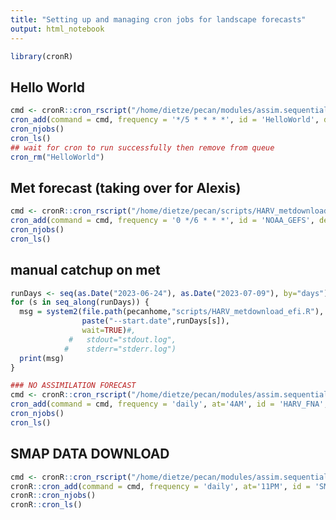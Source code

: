 ```yaml
---
title: "Setting up and managing cron jobs for landscape forecasts"
output: html_notebook
---
```


```r
library(cronR)
```


## Hello World
```r
cmd <- cronR::cron_rscript("/home/dietze/pecan/modules/assim.sequential/inst/hf_landscape/HelloWorld.R")
cron_add(command = cmd, frequency = '*/5 * * * *', id = 'HelloWorld', description = "Every 5 min")
cron_njobs()
cron_ls()
## wait for cron to run successfully then remove from queue
cron_rm("HelloWorld")
```

## Met forecast (taking over for Alexis)
```r
cmd <- cronR::cron_rscript("/home/dietze/pecan/scripts/HARV_metdownload_efi.R")
cron_add(command = cmd, frequency = '0 */6 * * *', id = 'NOAA_GEFS', description = "NOAA GEFS forecasts via EFI server; update every 6 hr")
cron_njobs()
cron_ls()

```

## manual catchup on met
```r
runDays <- seq(as.Date("2023-06-24"), as.Date("2023-07-09"), by="days")
for (s in seq_along(runDays)) {
  msg = system2(file.path(pecanhome,"scripts/HARV_metdownload_efi.R"),
                paste("--start.date",runDays[s]),
                wait=TRUE)#,
             #   stdout="stdout.log",
            #    stderr="stderr.log")
  print(msg)
}
```



```r
### NO ASSIMILATION FORECAST
cmd <- cronR::cron_rscript("/home/dietze/pecan/modules/assim.sequential/inst/hf_landscape/05C_SDA_Workflow_NA.forecast.R")
cron_add(command = cmd, frequency = 'daily', at='4AM', id = 'HARV_FNA', description = "Harvard Forest landscape forecast, No Assimilated data")
cron_njobs()
cron_ls()

```

## SMAP DATA DOWNLOAD
```r
cmd <- cronR::cron_rscript("/home/dietze/pecan/modules/assim.sequential/inst/hf_landscape/07_SMAP.R")
cronR::cron_add(command = cmd, frequency = 'daily', at='11PM', id = 'SMAP', description = "SMAP download")
cronR::cron_njobs()
cronR::cron_ls()
```


